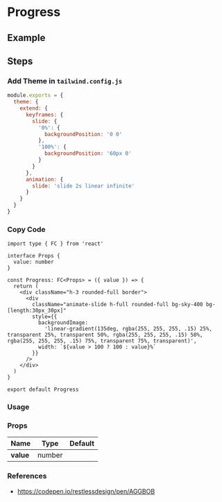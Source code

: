 
<BackTop />

# Progress

## Example

## Steps

<div className='steps'>

### Add Theme in `tailwind.config.js`

```js filename="tailwind.config.js"
module.exports = {
  theme: {
    extend: {
      keyframes: {
        slide: {
          '0%': {
            backgroundPosition: '0 0'
          },
          '100%': {
            backgroundPosition: '60px 0'
          }
        }
      },
      animation: {
        slide: 'slide 2s linear infinite'
      }
    }
  }
}
```

### Copy Code

```tsx filename="components/Progress/index.tsx"
import type { FC } from 'react'

interface Props {
  value: number
}

const Progress: FC<Props> = ({ value }) => {
  return (
    <div className="h-3 rounded-full border">
      <div
        className="animate-slide h-full rounded-full bg-sky-400 bg-[length:30px_30px]"
        style={{
          backgroundImage:
            'linear-gradient(135deg, rgba(255, 255, 255, .15) 25%, transparent 25%, transparent 50%, rgba(255, 255, 255, .15) 50%, rgba(255, 255, 255, .15) 75%, transparent 75%, transparent)',
          width: `${value > 100 ? 100 : value}%`
        }}
      />
    </div>
  )
}

export default Progress
```

### Usage

</div>

### Props

| Name                  |  Type  | Default |
| :-------------------- | :----: | :-----: |
| **value**<Required /> | number |         |

### References

- https://codepen.io/restlessdesign/pen/AGGBOB

<Comment />

